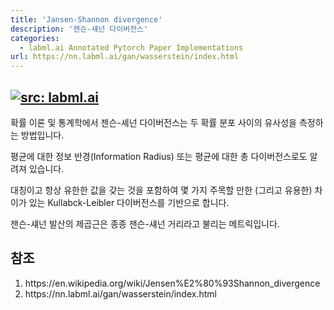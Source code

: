 ```yaml
---
title: 'Jansen-Shannon divergence'
description: '잰슨-섀넌 다이버전스'
categories:
  - labml.ai Annotated Pytorch Paper Implementations
url: https://nn.labml.ai/gan/wasserstein/index.html
---
```

<a href="https://nn.labml.ai/" target="_blank"><img   loading="lazy" alt="src: labml.ai" src="https://img.shields.io/badge/문서-labml.ai_Annoated_Pytorch_Paper_Implementations-deeppink" ></a>
---
확률 이론 및 통계학에서 젠슨-셰넌 다이버전스는 두 확률 분포 사이의 유사성을 측정하는 방법입니다. 

평균에 대한 정보 반경(Information Radius) 또는 평균에 대한 총 다이버전스로도 알려져 있습니다. 

대칭이고 항상 유한한 값을 갖는 것을 포함하여 몇 가지 주목할 만한 (그리고 유용한) 차이가 있는 Kullabck-Leibler 다이버전스를 기반으로 합니다.

잰슨-섀넌 발산의 제곱근은 종종 잰슨-섀넌 거리라고 불리는 메트릭입니다.

## 참조

1. https://en.wikipedia.org/wiki/Jensen%E2%80%93Shannon_divergence
2. https://nn.labml.ai/gan/wasserstein/index.html